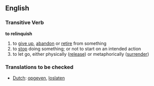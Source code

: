 == English ==
===Transitive Verb===
'''to relinquish'''
# to [[give up]], [[abandon]] or [[retire]] from something
# to [[stop]] doing something; or not to start on an intended action
# to let go, either physically ([[release]]) or metaphorically ([[surrender]])

===Translations to be checked===
* [[Dutch]]: [[opgeven]], [[loslaten]]